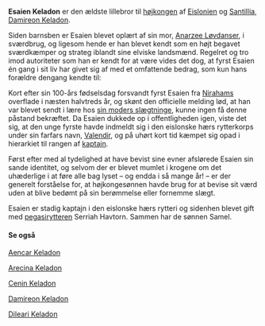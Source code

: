 {{title:Esaien Keladon}}
{{author:Laura Holmegaard}}
{{timestamp:2015-03-02T21:19:43Z}}
{{copyright:Esaien Keladon}}
'''Esaien Keladon''' er den ældste lillebror til [[højkonge|højkongen]] af [[Eislonien]] og [[Santillia]], [[Damireon Keladon]].

Siden barnsben er Esaien blevet oplært af sin mor, [[Anarzee Løvdanser]], i sværdbrug, og ligesom hende er han blevet kendt som en højt begavet sværdkæmper og strateg iblandt sine elviske landsmænd. Regelret og tro imod autoriteter som han er kendt for at være vides det dog, at fyrst Esaien én gang i sit liv har givet sig af med et omfattende bedrag, som kun hans forældre dengang kendte til:

Kort efter sin 100-års fødselsdag forsvandt fyrst Esaien fra [[Niraham|Nirahams]] overflade i næsten halvtreds år, og skønt den officielle melding lød, at han var blevet sendt i lære hos [[Løvdanser|sin moders slægtninge]], kunne ingen få denne påstand bekræftet. Da Esaien dukkede op i offentligheden igen, viste det sig, at den unge fyrste havde indmeldt sig i den eislonske hærs rytterkorps under sin farfars navn, [[Valandir Hvidblod|Valendir]], og på uhørt kort tid kæmpet sig opad i hierarkiet til rangen af [[Nirahams hære|kaptajn]].

Først efter med al tydelighed at have bevist sine evner afslørede Esaien sin sande identitet, og selvom der er blevet mumlet i krogene om det uhæderlige i at føre alle bag lyset – og endda i så mange år! – er der generelt forståelse for, at højkongesønnen havde brug for at bevise sit værd uden at blive bedømt på sin berømmelse eller fornemme slægt.

Esaien er stadig kaptajn i den eislonske hærs rytteri og sidenhen blevet gift med [[Pegasirytterne fra Anué|pegasirytteren]] Serriah Havtorn. Sammen har de sønnen Samel.

==== Se også ====
[[Aencar Keladon]]

[[Arecina Keladon]]

[[Cenin Keladon]]

[[Damireon Keladon]]

[[Dileari Keladon]]